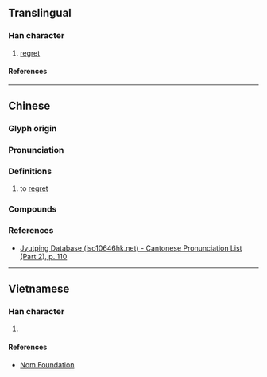 {{character info}}
==Translingual==

===Han character===
{{Han char|rn=61|rad=心|as=12|sn=15|four=|canj=PFFS|ids=⿰忄勞}}

# [[regret]]

====References====
{{Han ref|kx=0403.210|dkj=11241|dj=0743.230|hdz=42356.090|uh=61A6}}

----

==Chinese==
{{zh-forms|s=𫺘}}

===Glyph origin===
{{Han etym}}

===Pronunciation===
{{zh-pron
|m=lào
|c=lou6
|mc=y
|oc=y
|cat=
}}

===Definitions===
{{zh-hanzi}}

# to [[regret]]

===Compounds===
{{zh-der|懊憦}}

===References===
* [http://www.iso10646hk.net/jp/document/download.jsp Jyutping Database (iso10646hk.net) - Cantonese Pronunciation List (Part 2), p. 110]

----

==Vietnamese==

===Han character===
{{vi-readings|rs=心12|reading=nhờn}}

# {{rfdef|vi|sort=心12}}

====References====
* [http://nomfoundation.org/common/nom_details.php?codepoint=61a6 Nom Foundation]
